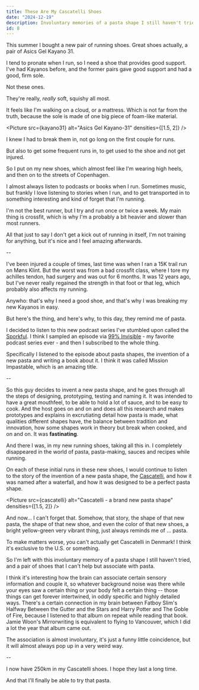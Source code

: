 ```yaml
---
title: These Are My Cascatelli Shoes
date: "2024-12-19"
description: Involuntary memories of a pasta shape I still haven't tried
id: 8
---
```



This summer I bought a new pair of running shoes. Great shoes actually, a pair of Asics Gel Kayano 31.

I tend to pronate when I run, so I need a shoe that provides good support. I've had Kayanos before, and the former pairs gave good support and had a good, firm sole. 

Not these ones. 

They're really, _really_ soft, squishy all most. 

It feels like I'm walking on a cloud, or a mattress. Which is not far from the truth, because the sole is made of one big piece of foam-like material.

<Picture src={kayano31} alt="Asics Gel Kayano-31" densities={[1.5, 2]} />

I knew I had to break them in, not go long on the first couple for runs.

But also to get some frequent runs in, to get used to the shoe and not get injured.

So I put on my new shoes, which almost feel like I'm wearing high heels, and then on to the streets of Copenhagen. 

I almost always listen to podcasts or books when I run. Sometimes music, but frankly I love listening to stories when I run, and to get transported in to something interesting and kind of forget that I'm running. 

I'm not the best runner, but I try and run once or twice a week. My main thing is crossfit, which is why I'm a probably a bit heavier and slower than most runners. 

All that just to say I don't get a kick out of running in itself, I'm not training for anything, but it's nice and I feel amazing afterwards. 

--

I've been injured a couple of times, last time was when I ran a 15K trail run on Møns Klint. But the worst was from a bad crossfit class, where I tore my achilles tendon, had surgery and was out for 6 months. It was 12 years ago, but I've never really regained the strength in that foot or that leg, which probably also affects my running. 

Anywho: that's why I need a good shoe, and that's why I was breaking my new Kayanos in easy. 

But here's the thing, and here's why, to this day, they remind me of pasta.

I decided to listen to this new podcast series I've stumbled upon called the [Sporkful](https://www.sporkful.com/). I think I sampled an episode via [99% Invisible](https://99percentinvisible.org/) - my favorite podcast series ever - and then I subscribed to the whole thing. 

Specifically I listened to the episode about pasta shapes, the invention of a new pasta and writing a book about it. I think it was called Mission Impastable, which is an amazing title.

--

So this guy decides to invent a new pasta shape, and he goes through all the steps of designing, prototyping, testing and naming it. It was intended to have a great mouthfeel, to be able to hold a lot of sauce, and to be easy to cook. And the host goes on and on and does all this research and makes prototypes and explains in excrutiating detail how pasta is made, what qualities different shapes have, the balance between tradition and innovation, how some shapes work in theory but break when cooked, and on and on. It was **fastinating**.

And there I was, in my new running shoes, taking all this in. I completely disappeared in the world of pasta, pasta-making, sauces and recipes while running. 

On each of these initial runs in these new shoes, I would continue to listen to the story of the invention of a new pasta shape, the [Cascatelli](https://en.wikipedia.org/wiki/Cascatelli), and how it was named after a waterfall, and how it was designed to be a perfect pasta shape.

<Picture src={cascatelli} alt="Cascatelli - a brand new pasta shape" densities={[1.5, 2]} />


And now... I can't forget that. Somehow, that story, the shape of that new pasta, the shape of that new shoe, and even the color of that new shoes, a bright yellow-green very vibrant thing, just always reminds me of ... pasta.

To make matters worse, you can't actually get Cascatelli in Denmark! I think it's exclusive to the U.S. or something.

So I'm left with this involuntary memory of a pasta shape I still haven't tried, and a pair of shoes that I can't help but associate with pasta.

I think it's interesting how the brain can associate certain sensory information and couple it, so whatever background noise was there while your eyes saw a certain thing or your body felt a certain thing -- those things can get forever intertwined, in oddly specific and highly detailed ways. There's a certain connection in my brain between Fatboy Slim's Halfway Between the Gutter and the Stars and Harry Potter and The Goble of Fire, because I listened to that album on repeat while reading that book. Jamie Woon's Mirrorwriting is equivalent to flying to Vancouver, which I did a lot the year that album came out.

The association is almost involuntary, it's just a funny little coincidence, but it will almost always pop up in a very weird way. 

--

I now have 250km in my Cascatelli shoes. I hope they last a long time.

And that I'll finally be able to try that pasta.

